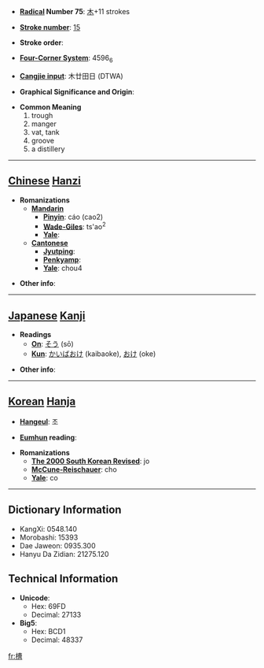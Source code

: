 * '''[[Wiktionary:Chinese radical index| Radical]] Number 75''': [[Wiktionary:Chinese radical index 木|木]]+11 strokes

* '''[[Wiktionary:Chinese total strokes index|Stroke number]]''': [[Wiktionary:Chinese total strokes index 15|15]]

* '''Stroke order''': 

* '''[[Wiktionary:Chinese four corner index|Four-Corner System]]''': 4596<sub>6</sub>

* '''[[Wiktionary:Chinese Cangjie index|Cangjie input]]''': 木廿田日 (DTWA)

* '''Graphical Significance and Origin''': 

* '''Common Meaning'''
*#trough
*# manger
*# vat, tank
*# groove
*# a distillery


----

== [[Chinese]] [[Hanzi]] ==

* '''Romanizations'''
** '''[[Mandarin]]'''
*** '''[[Pinyin]]''': cáo (cao2)
*** '''[[Wade-Giles]]''': ts'ao<sup>2</sup>
*** '''[[Yale]]''': 
** '''[[Cantonese]]'''
*** '''[[Jyutping]]''':
*** '''[[Penkyamp]]''': 
*** '''[[Yale]]''': chou4

* '''Other info''': 

----

== [[Japanese]] [[Kanji]] ==

* '''Readings'''
** '''[[On]]''': [[そう]] (sō)
** '''[[Kun]]''': [[かいばおけ]] (kaibaoke), [[おけ]] (oke)

* '''Other info''':  

----

== [[Korean]] [[Hanja]] ==

* '''[[Hangeul]]''': 조

* '''[[Eumhun]] reading''': 

* '''Romanizations'''
** '''[[The 2000 South Korean Revised Romanization|The 2000 South Korean Revised]]''': jo
** '''[[McCune-Reischauer]]''': cho
** '''[[Yale]]''': co

----

== Dictionary Information ==

* KangXi: 0548.140
* Morobashi: 15393
* Dae Jaweon: 0935.300
* Hanyu Da Zidian: 21275.120

== Technical Information ==

* '''Unicode''':
** Hex: 69FD
** Decimal: 27133
* '''Big5''':
** Hex: BCD1
** Decimal: 48337

[[fr:槽]]